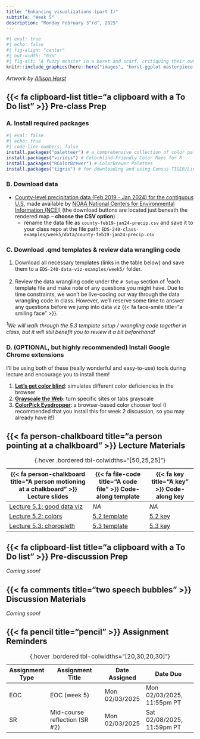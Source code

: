 ```yaml
---
title: "Enhancing visualizations (part I)"
subtitle: "Week 5"
description: "Monday February 3^rd^, 2025"
---
```


```r
#| eval: true 
#| echo: false
#| fig-align: "center"
#| out-width: "65%" 
#| fig-alt: "A fuzzy monster in a beret and scarf, critiquing their own column graph on a canvas in front of them while other assistant monsters (also in berets) carry over boxes full of elements that can be used to customize a graph (like themes and geometric shapes). In the background is a wall with framed data visualizations. Stylized text reads 'ggplot2: build a data masterpiece.'"
knitr::include_graphics(here::here("images", "horst-ggplot-masterpiece.png"))
```

:::{.gray-text .center-text}
*Artwork by [Allison Horst](https://allisonhorst.com/){target="_blank"}*
:::

## {{< fa clipboard-list title="a clipboard with a To Do list" >}} Pre-class Prep {#pre-class-prep}

### A. Install required packages

```r
#| eval: false
#| echo: true
#| code-line-numbers: false
install.packages("paletteer") # a comprehensive collection of color palettes in R using a common interface
install.packages("viridis") # Colorblind-Friendly Color Maps for R
install.packages("RColorBrewer") # ColorBrewer Palettes
install.packages("tigris") # for downloading and using Census TIGER/Line shapefiles in R
```

### B. Download data

- [County-level precipitation data (Feb 2019 - Jan 2024) for the contiguous U.S](https://www.ncei.noaa.gov/access/monitoring/climate-at-a-glance/county/mapping/110/pcp/202401/60/value){target="_blank"}, made available by [NOAA National Centers for Environmental Information (NCEI)](https://www.ncei.noaa.gov/){target="_blank"} (the download buttons are located just beneath the rendered map -- **choose the CSV option**)
  - rename the data file as `county-feb19-jan24-precip.csv` and save it to your class repo at the file path: `EDS-240-class-examples/week5/data/county-feb19-jan24-precip.csv`
  
### C. Download .qmd templates & review data wrangling code

1. Download all necessary templates (links in the table below) and save them to a `EDS-240-data-viz-examples/week5/` folder.

2. Review the data wrangling code under the `# Setup` section of <sup>1</sup>each template file and make note of any questions you might have. Due to time constraints, we won't be live-coding our way through the data wrangling code in class. However, we'll reserve some time to answer any questions before we jump into data viz {{< fa face-smile title="a smiling face" >}}. 

*<sup>1</sup>We will walk through the 5.3 template setup / wrangling code together in class, but it will still benefit you to review it a bit beforehand!*

### D. (OPTIONAL, but highly recommended) Install Google Chrome extensions

I'll be using both of these (really wonderful and easy-to-use) tools during lecture and encourage you to install them!

1. **[Let's get color blind](https://chromewebstore.google.com/detail/lets-get-color-blind/bkdgdianpkfahpkmphgehigalpighjck){target="_blank"}**: simulates different color deficiencies in the browser
2. **[Grayscale the Web](https://chromewebstore.google.com/detail/grayscale-the-web-save-si/mblmpdpfppogibmoobibfannckeeleag){target="_blank"}**: turn specific sites or tabs grayscale
3. **[ColorPick Eyedropper](https://chromewebstore.google.com/detail/colorpick-eyedropper/ohcpnigalekghcmgcdcenkpelffpdolg){target="_blank"}**: a browser-based color chooser tool (I recommended that you install this for week 2 discussion, so you may already have it!)

## {{< fa person-chalkboard title="a person pointing at a chalkboard" >}} Lecture Materials {#lecture-materials}

| {{< fa person-chalkboard title="A person motioning at a chalkboard" >}} Lecture slides   | {{< fa file-code title="A code file" >}} Code-along template | {{< fa key title="A key" >}} Code-along key |
|------------------------------------------------------------------------------------------|--------------------------------------------------------------|---------------------------------------------------|
| [Lecture 5.1: good data viz](lecture-slides/lecture5.1-good-viz-slides.qmd){target="_blank"}  | *NA* | *NA* |
| [Lecture 5.2: colors](lecture-slides/lecture5.2-colors-slides.qmd){target="_blank"} | [5.2 template](https://github.com/EDS-240-Data-Viz/code-along-templates/blob/main/week5/TEMPLATE-lecture5.2-colors.qmd){target="_blank"} | [5.2 key](keys/KEY-lecture5.2-colors.qmd){target="_blank"} |
| [Lecture 5.3: choropleth](lecture-slides/lecture5.3-choropleth-slides.qmd){target="_blank"} | [5.3 template](https://github.com/EDS-240-Data-Viz/code-along-templates/blob/main/week5/TEMPLATE-lecture5.3-choropleth.qmd){target="_blank"} | [5.3 key](keys/KEY-lecture5.3-choropleth.qmd){target="_blank"} |
: {.hover .bordered tbl-colwidths="[50,25,25]"} 

## {{< fa clipboard-list title="a clipboard with a To Do list" >}} Pre-discussion Prep {#pre-discussion-prep} 

*Coming soon!*

## {{< fa comments title="two speech bubbles" >}} Discussion Materials {#discussion-materials}

*Coming soon!*

<!-- This week, you'll be prepping a data visualization using the data you found / wrangled as part of your final project (HW #4). This does not need to be a polished viz, but should focus on clarity of message. You'll be discussing each others' visualizations and commenting on what the main takeaways are (ideally, you'll walk away with the same message as intended by the plot-creator!). Please complete the following ahead of section: -->

<!-- 1. choose a well-thought out question that you'd like to answer with your selected data set(s)  -->
<!-- 2. hand-draw a plot that you want to create (this can be an important first step before even touching any code) -->
<!-- 3. turn your hand-drawn plot into a ggplot in R! -->
<!-- 4. send both your hand-drawn plot *and* your resulting ggplot to Sevan via DM (Slack) by Tuesday (2/6) evening -->

## {{< fa pencil title="pencil" >}} Assignment Reminders {#assignment-reminders}

| Assignment Type | Assignment Title               | Date Assigned  | Date Due                   |
|-----------------|--------------------------------|----------------|----------------------------|
| EOC             | EOC (week 5)                   | Mon 02/03/2025 | Mon 02/03/2025, 11:55pm PT |
| SR              | Mid-course reflection (SR #2)  | Mon 02/03/2025 | Sat 02/08/2025, 11:59pm PT |
: {.hover .bordered tbl-colwidths="[20,30,20,30]"}

<!-- | Assignment Type | Assignment Title                                               | Date Assigned  | Date Due                   | -->
<!-- |-----------------|----------------------------------------------------------------|----------------|----------------------------| -->
<!-- | EOC             | [EOC (week 5)](https://forms.gle/s7NGALzHPbfcy8JC9)            | Mon 02/03/2025 | Mon 02/03/2025, 11:55pm PT | -->
<!-- | SR              | [Mid-course reflection (SR #2)](assignments/SR2-midcourse.qmd) | Mon 02/03/2025 | Sat 02/08/2025, 11:59pm PT | -->
<!-- : {.hover .bordered tbl-colwidths="[20,30,20,30]"} -->

